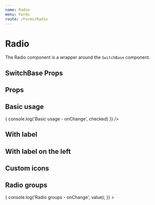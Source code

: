 ```yaml
---
name: Radio
menu: Forms
route: /Forms/Radio
---
```



# Radio

The Radio component is a wrapper around the `SwitchBase` component.

## SwitchBase Props
<PropsTable of={SwitchBase} />

## Props
<PropsTable of={Radio} />

## Basic usage
<Playground wrapper={Wrapper}>
  <Radio
    value="my value"
    onChange={(checked) => {
      console.log('Basic usage - onChange', checked)
    }}
  />
</Playground>

## With label
<Playground wrapper={Wrapper}>
  <Radio label="Gender" value="my value" />
</Playground>

## With label on the left
<Playground wrapper={Wrapper}>
  <Radio label="Gender" labelPlacement="start" value="my value" />
</Playground>

## Custom icons
<Playground wrapper={Wrapper}>
  <div>
    <Radio
      label="This will switch icon only"
      value="my value"
      icon="twitter"
      iconChecked="facebook"
      iconVariant={2}
    />
  </div>

  <div>
    <Radio
      label="This will switch variant"
      value="my value"
      icon="twitter"
      iconVariant={2}
      iconVariantChecked={0}
    />
  </div>

  <div>
    <Radio
      label="This will switch icon and variant"
      value="my value"
      icon="twitter"
      iconChecked="facebook"
      iconVariant={2}
      iconVariantChecked={0}
    />
  </div>
</Playground>

## Radio groups
<Playground wrapper={Wrapper}>
  <RadioGroup
    name="gender"
    value="female"
    onChange={(value) => {
      console.log('Radio groups - onChange', value);
    }}
  >
    <Radio label="Female" value="female" />
    <Radio label="Male" value="male" />
    <Radio label="Unknown" value="unknown" />
  </RadioGroup>
</Playground>
